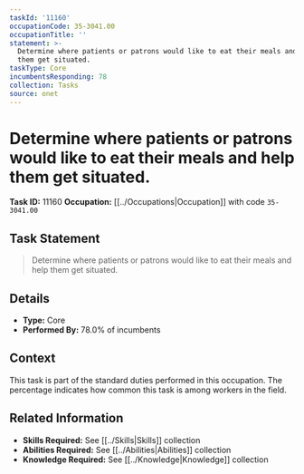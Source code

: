 ```yaml
---
taskId: '11160'
occupationCode: 35-3041.00
occupationTitle: ''
statement: >-
  Determine where patients or patrons would like to eat their meals and help
  them get situated.
taskType: Core
incumbentsResponding: 78
collection: Tasks
source: onet
---
```

# Determine where patients or patrons would like to eat their meals and help them get situated.

**Task ID:** 11160
**Occupation:** [[../Occupations|Occupation]] with code `35-3041.00`

## Task Statement

> Determine where patients or patrons would like to eat their meals and help them get situated.

## Details

- **Type:** Core
- **Performed By:** 78.0% of incumbents

## Context

This task is part of the standard duties performed in this occupation. The percentage indicates how common this task is among workers in the field.

## Related Information

- **Skills Required:** See [[../Skills|Skills]] collection
- **Abilities Required:** See [[../Abilities|Abilities]] collection
- **Knowledge Required:** See [[../Knowledge|Knowledge]] collection
